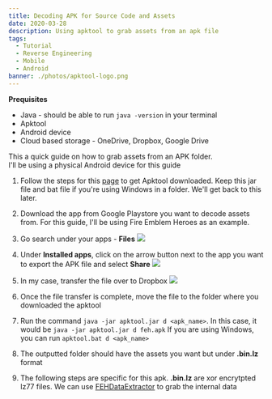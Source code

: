 ```yaml
---
title: Decoding APK for Source Code and Assets
date: 2020-03-28
description: Using apktool to grab assets from an apk file
tags:
  - Tutorial
  - Reverse Engineering
  - Mobile
  - Android
banner: ./photos/apktool-logo.png
---
```


**Prequisites**

* Java - should be able to run `java -version` in your terminal
* Apktool
* Android device 
* Cloud based storage - OneDrive, Dropbox, Google Drive

This a quick guide on how to grab assets from an APK folder.  
I'll be using a physical Android device for this guide

1. Follow the steps for this [page](https://ibotpeaches.github.io/Apktool/install/) to get Apktool downloaded. 
   Keep this jar file and bat file if you're using Windows in a folder. We'll get back to this later.

2. Download the app from Google Playstore you want to decode assets from.
For this guide, I'll be using Fire Emblem Heroes as an example.

3. Go search under your apps - **Files**
  ![](./photos/files-app.png)

4. Under **Installed apps**, click on the arrow button next to the app you want to export the APK file
and select **Share**
  ![](./photos/installed-apps.png)
5. In my case, transfer the file over to Dropbox
  ![](./photos/share-to-dropbox.png)

6. Once the file transfer is complete, move the file to the folder where you downloaded the apktool 

7. Run the command `java -jar apktool.jar d <apk_name>`. In this case, it would be `java -jar apktool.jar d feh.apk`
If you are using Windows, you can run `apktool.bat d <apk_name>`  

8. The outputted folder should have the assets you want but under **.bin.lz** format

9. The following steps are specific for this apk. 
**.bin.lz** are xor encrytpted lz77 files. 
We can use [FEHDataExtractor](https://github.com/Lorenzooone/FEHDataExtractor/releases) to grab the internal data

